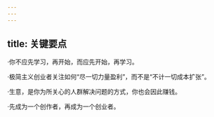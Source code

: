 ```yaml
---
---
---
```

title: 关键要点
---




·你不应先学习，再开始，而应先开始，再学习。

·极简主义创业者关注如何“尽一切力量盈利”，而不是“不计一切成本扩张”。

·生意，是你为所关心的人群解决问题的方式，你也会因此赚钱。

·先成为一个创作者，再成为一个创业者。